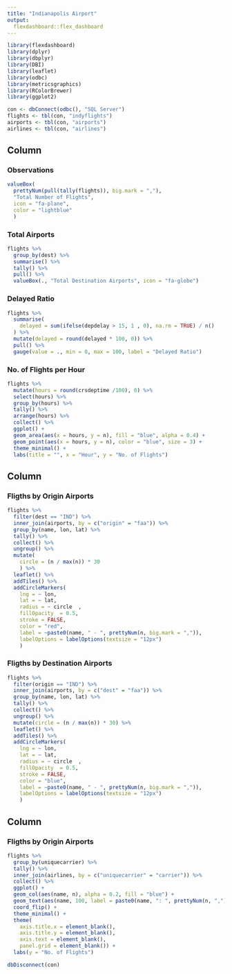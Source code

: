 ```yaml
---
title: "Indianapolis Airport"
output: 
  flexdashboard::flex_dashboard
---
```


```r
library(flexdashboard)
library(dplyr)
library(dbplyr)
library(DBI)
library(leaflet)
library(odbc)
library(metricsgraphics)
library(RColorBrewer)
library(ggplot2)

con <- dbConnect(odbc(), "SQL Server")
flights <- tbl(con, "indyflights")
airports <- tbl(con, "airports")
airlines <- tbl(con, "airlines")
```


Column {data-width=200}
-----------------------------------------------------------------------

### Observations
```r
valueBox(
  prettyNum(pull(tally(flights)), big.mark = ","), 
  "Total Number of Flights", 
  icon = "fa-plane",
  color = "lightblue"
  )
```

### Total Airports
```r
flights %>%
  group_by(dest) %>%
  summarise() %>%
  tally() %>%
  pull() %>%
  valueBox(., "Total Destination Airports", icon = "fa-globe")
```

### Delayed Ratio
```r
flights %>%
  summarise(
    delayed = sum(ifelse(depdelay > 15, 1 , 0), na.rm = TRUE) / n()
  ) %>%
  mutate(delayed = round(delayed * 100, 0)) %>%
  pull() %>%
  gauge(value = ., min = 0, max = 100, label = "Delayed Ratio")
```


### No. of Flights per Hour

```r
flights %>%
  mutate(hours = round(crsdeptime /100), 0) %>%
  select(hours) %>%
  group_by(hours) %>%
  tally() %>%
  arrange(hours) %>% 
  collect() %>%
  ggplot() +
  geom_area(aes(x = hours, y = n), fill = "blue", alpha = 0.4) +
  geom_point(aes(x = hours, y = n), color = "blue", size = 3) +
  theme_minimal() +
  labs(title = "", x = "Hour", y = "No. of Flights")
```


Column {data-width=500}
-----------------------------------------------------------------------

### Fligths by Origin Airports

```r
flights %>%
  filter(dest == "IND") %>%
  inner_join(airports, by = c("origin" = "faa")) %>%
  group_by(name, lon, lat) %>%
  tally() %>%
  collect() %>%
  ungroup() %>%
  mutate(
    circle = (n / max(n)) * 30
    ) %>%
  leaflet() %>%
  addTiles() %>%
  addCircleMarkers(
    lng = ~ lon,
    lat = ~ lat,
    radius = ~ circle  ,
    fillOpacity  = 0.5,
    stroke = FALSE,
    color = "red",
    label = ~paste0(name, " - ", prettyNum(n, big.mark = ",")),
    labelOptions = labelOptions(textsize = "12px")
    )

```

### Fligths by Destination Airports

```r
flights %>%
  filter(origin == "IND") %>%
  inner_join(airports, by = c("dest" = "faa")) %>%
  group_by(name, lon, lat) %>%
  tally() %>%
  collect() %>%
  ungroup() %>%
  mutate(circle = (n / max(n)) * 30) %>%
  leaflet() %>%
  addTiles() %>%
  addCircleMarkers(
    lng = ~ lon,
    lat = ~ lat,
    radius = ~ circle  ,
    fillOpacity  = 0.5,
    stroke = FALSE,
    color = "blue",
    label = ~paste0(name, " - ", prettyNum(n, big.mark = ",")),
    labelOptions = labelOptions(textsize = "12px")
    )
```

Column {data-width=300}
-----------------------------------------------------------------------

### Fligths by Origin Airports

```r
flights %>%
  group_by(uniquecarrier) %>%
  tally() %>%
  inner_join(airlines, by = c("uniquecarrier" = "carrier")) %>%
  collect() %>%
  ggplot() +
  geom_col(aes(name, n), alpha = 0.2, fill = "blue") +
  geom_text(aes(name, 100, label = paste0(name, ": ", prettyNum(n, ","))), hjust = 0) +
  coord_flip() +
  theme_minimal() +
  theme(
    axis.title.x = element_blank(),
    axis.title.y = element_blank(),
    axis.text = element_blank(),
    panel.grid = element_blank()) +
  labs(y = "No. of Flights") 
```


```r
dbDisconnect(con)
```
